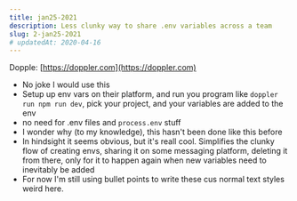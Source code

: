 ```yaml
---
title: jan25-2021 
description: Less clunky way to share .env variables across a team
slug: 2-jan25-2021
# updatedAt: 2020-04-16
---
```


Dopple: [https://doppler.com](https://doppler.com)
- No joke I would use this
- Setup up env vars on their platform, and run you program like `doppler run npm run dev`, 
  pick your project, and your variables are added to the env
- no need for .env files and `process.env` stuff
- I wonder why (to my knowledge), this hasn't been done like this before
- In hindsight it seems obvious, but it's reall cool. Simplifies the clunky flow of creating envs,
  sharing it on some messaging platform, deleting it from there, only for it to happen again when new
  variables need to inevitably be added
- For now I'm still using bullet points to write these cus normal text styles weird here.